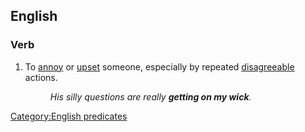 ==English==

===Verb===
{{head|en|verb|head=[[get]] [[on]] [[someone]][['s]] [[wick]]}}

# {{lb|en|UK|colloquial}} To [[annoy]] or [[upset]] someone, especially by repeated [[disagreeable]] actions.
#: ''His silly questions are really '''getting on my wick'''.''
#: {{syn|en|get on someone's nerves}}

[[Category:English predicates]]